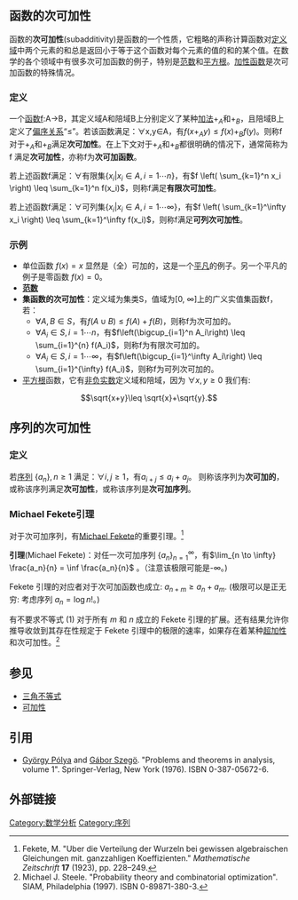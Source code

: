 ==函数的次可加性==
函数的'''次可加性'''(subadditivity)是函数的一个性质，它粗略的声称计算函数对[[定义域|定义域]]中两个元素的和总是返回小于等于这个函数对每个元素的值的和的某个值。在数学的各个领域中有很多次可加函数的例子，特别是[[范数|范数]]和[[平方根|平方根]]。[[加性函数|加性函数]]是次可加函数的特殊情况。

===定义===
一个[[函数|函数]]f:A→B，其定义域A和陪域B上分别定义了某种[[加法|加法]]<math>+_A</math>和<math>+_B</math>，且陪域B上定义了[[偏序关系|偏序关系]]“<math>\leq</math>”。若该函数满足：∀x,y∈A，有<math>f(x+_Ay)\leq f(x)+_Bf(y)</math>。则称f对于<math>+_A</math>和<math>+_B</math>满足'''次可加性'''。在上下文对于<math>+_A</math>和<math>+_B</math>都很明确的情况下，通常简称为 f 满足'''次可加性'''，亦称f为'''次可加函数'''。

若上述函数f满足：∀有限集<math>\{x_i|x_i \in A,i=1\cdots n\}</math>，有<math>f \left( \sum_{k=1}^n x_i \right) \leq \sum_{k=1}^n f(x_i)</math>，则称f满足'''有限次可加性'''。

若上述函数f满足：∀可列集<math>\{x_i|x_i \in A,i=1\cdots \infty\}</math>，有<math>f \left( \sum_{k=1}^\infty x_i \right) \leq \sum_{k=1}^\infty f(x_i)</math>，则称f满足'''可列次可加性'''。

===示例===
*单位函数 <math>f(x)=x</math> 显然是（全）可加的，这是一个[[平凡_(数学)|平凡]]的例子。另一个平凡的例子是零函数 <math>f(x)=0</math>。
*'''[[范数|范数]]'''
*'''集函数的次可加性'''：定义域为集类S，值域为[0, ∞]上的广义实值集函数f，若：
**<math>\forall A, B \in S</math>，有<math>f(A \cup B) \leq f(A) + f(B)</math>，则称f为次可加的。
**<math>\forall {A_i} \in S, i=1\cdots n</math>，有<math>f\left(\bigcup_{i=1}^n A_i\right) \leq \sum_{i=1}^{n} f(A_i)</math>，则称f为有限次可加的。
**<math>\forall {A_i} \in S, i=1\cdots \infty</math>，有<math>f\left(\bigcup_{i=1}^\infty A_i\right) \leq \sum_{i=1}^{\infty} f(A_i)</math>，则称f为可列次可加的。
*[[平方根|平方根]]函数，它有[[非负数|非负]][[实数|实数]]定义域和陪域，因为 <math>\forall x, y \geq 0</math> 我们有:
::<math>\sqrt{x+y}\leq \sqrt{x}+\sqrt{y}.</math>

==序列的次可加性==

===定义===
若[[序列|序列]] <math>\left \{ a_n \right \}, n \geq 1</math> 满足：<math>\forall i,j \geq 1</math>，有<math>a_{i+j}\leq a_i+a_j</math>。
则称该序列为'''次可加的'''，或称该序列满足'''次可加性'''，或称该序列是'''次可加序列'''。

===Michael Fekete引理===
对于次可加序列，有[[Michael_Fekete|Michael Fekete]]的重要引理。<ref>Fekete, M. "Uber die Verteilung der Wurzeln bei gewissen algebraischen Gleichungen mit. ganzzahligen Koeffizienten." ''Mathematische Zeitschrift'' '''17''' (1923), pp. 228–249.</ref>

'''引理'''(Michael Fekete)：对任一次可加序列 <math>{\left \{ a_n \right \}}_{n=1}^\infty</math>，有<math>\lim_{n \to \infty} \frac{a_n}{n} = \inf \frac{a_n}{n} </math> 。（注意该极限可能是-∞。)

Fekete 引理的对应者对于次可加函数也成立:
<math>a_{n+m}\geq a_n + a_m.</math>  (极限可以是正无穷: 考虑序列 <math>a_n = \log n!</math>。)

有不要求不等式 (1) 对于所有 <math>m</math> 和 <math>n</math> 成立的 Fekete 引理的扩展。还有结果允许你推导收敛到其存在性规定于 Fekete 引理中的极限的速率，如果存在着某种[[超加性|超加性]]和次可加性。<ref>Michael J. Steele. "Probability theory and combinatorial optimization". SIAM, Philadelphia (1997). ISBN 0-89871-380-3.</ref>

==参见==
*[[三角不等式|三角不等式]]
*[[可加性|可加性]]

==引用==
<references />
*[[György_Pólya|György Pólya]] and [[Gábor_Szegö|Gábor Szegö]]. "Problems and theorems in analysis, volume 1". Springer-Verlag, New York (1976). ISBN 0-387-05672-6.

==外部链接==
{{planetmath|urlid=subadditivity|title=Subadditivity}}

[[Category:数学分析|Category:数学分析]]
[[Category:序列|Category:序列]]